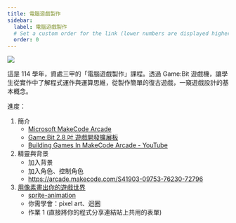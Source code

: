 ```yaml
---
title: 電腦遊戲製作
sidebar:
  label: 電腦遊戲製作
  # Set a custom order for the link (lower numbers are displayed higher up)
  order: 0
---
```


![](./images/game-dev-banner.png)

這是 114 學年，資處三甲的「電腦遊戲製作」課程。透過 Game:Bit 遊戲機，讓學生從實作中了解程式運作與運算思維，從製作簡單的復古遊戲，一窺遊戲設計的基本概念。

進度：

1. 簡介
   - [Microsoft MakeCode Arcade](https://arcade.makecode.com/)
   - [Game:Bit 2.8 吋 遊戲開發擴展板](https://www.icshop.com.tw/pages/circuspi-gamebit)
   - [Building Games In MakeCode Arcade - YouTube](https://www.youtube.com/playlist?list=PLllmBIfSE6xyHn7CwlL-Ld1s4Pe86YljD)
1. 精靈與背景
   - 加入背景
   - 加入角色、控制角色
   - https://arcade.makecode.com/S41903-09753-76230-72796
1. [用像素畫出你的遊戲世界](./pixel-art)
   - [sprite-animation](https://arcade.makecode.com/S38268-57073-83422-38301)
   - 你需學會：pixel art、迴圈
   - 作業 1 (直接將你的程式分享連結貼上共用的表單)

